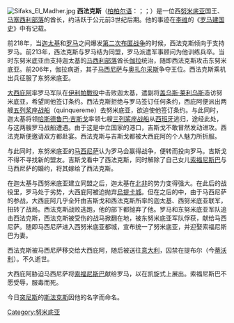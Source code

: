 {{unreferenced|time=2013-11-09T02:22:35+00:00}}
[[File:Sifaks_El_Madher.jpg|thumbnail]]
'''西法克斯'''（[[柏柏尔语|柏柏尔语]]：{{lang|shi|ⵙⵢⴼⴰⴽⵙ}}；{{lang-la|Syphax}}；{{bd|？||前203年||catIdx=S}}）是一位西[[努米底亚|努米底亚]]国王、[[马塞西利部落|马塞西利部落]]的酋长，约活跃于公元前3世纪后期。他的事迹在[[李维|李维]]的《[[罗马建国史|罗马建国史]]》中有记载。

前218年，当[[迦太基|迦太基]]和[[古罗马|罗马]]之间爆发[[第二次布匿战争|第二次布匿战争]]的时候，西法克斯倾向于支持罗马。前213年，西法克斯与罗马结为同盟，罗马派遣军事顾问为他训练兵卒。当时东努米底亚由支持迦太基的[[马西利部落|马西利部落]]酋长[[伽拉|伽拉]]统治，随即西法克斯攻击东努米底亚。前206年，伽拉病逝，其子[[马西尼萨|马西尼萨]]与[[奥扎尔采斯|奥扎尔采斯]]争夺王位。西法克斯乘机出兵征服了东努米底亚。

[[大西庇阿|大西庇阿]]率罗马军队在[[伊利帕戰役|伊利帕戰役]]中击败迦太基，遣副将[[盖乌斯·莱利乌斯|盖乌斯·莱利乌斯]]造访努米底亚，希望同他签订条约。西法克斯拒绝与罗马签订任何条约，西庇阿便派出两艘[[五列桨座战船|五列桨座战船]]（quinquereme）去努米底亚，欲迫使他签订条约。与此同时，迦太基将领[[哈斯德鲁巴·吉斯戈|哈斯德鲁巴·吉斯戈]]率领七艘[[三列桨座战船|三列桨座战船]]从[[西班牙|西班牙]]逃归，途经此处，与这两艘罗马战船遭遇。由于这是中立国家的港口，吉斯戈不敢冒然发动进攻。西法克斯便邀请双方都赴宴。西法克斯与吉斯戈都被大西庇阿的个人魅力所折服。

与此同时，东努米底亚的[[马西尼萨|马西尼萨]]认为罗马会赢得战争，便转而投向罗马。吉斯戈不得不寻找新的盟友。吉斯戈看中了西法克斯，同时解除了自己女儿[[索福尼斯巴|索福尼斯巴]]与马西尼萨的婚约，将其嫁给了西法克斯。

在迦太基与西努米底亚建立同盟之后，迦太基在[[北非|北非]]的势力变得强大。在此后的战役里，罗马处于劣势，大西庇阿被迫抛弃[[乌提卡_(突尼斯)|烏提卡城]]。但在之后的{{tsl|en|Battle of Bagrades|巴格布拉德斯战役}}中，由于马西尼萨的参战，大西庇阿几乎全歼由吉斯戈和西法克斯所率的迦太基、西努米底亚联军，扭转了战局。西法克斯战败逃跑，他的部下都抛弃了他。罗马和东努米底亚军队追击西法克斯，西法克斯被受伤的战马掀翻在地，被东努米底亚军队俘获，献给马西尼萨。随即马西尼萨进入西努米底亚都城，宣布统一了努米底亚，并迎娶索福尼斯巴为妻。

西法克斯被马西尼萨移交给大西庇阿，随后被送往[[意大利|意大利]]，囚禁在提布尔（今[[蒂沃利|蒂沃利]]）。不久逝世。

大西庇阿胁迫马西尼萨将[[索福尼斯巴|索福尼斯巴]]献给罗马，以在凯旋式上展出。索福尼斯巴不愿受辱，服毒而死。

今日[[突尼斯|突尼斯]]的[[斯法克斯|斯法克斯]]因他的名字而命名。
{{Commons category|Syphax}}

[[Category:努米底亚|Category:努米底亚]]